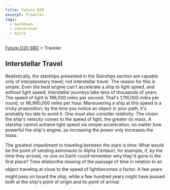 ```yaml
---
title: Future D20
excerpt: Traveler
tags:
  - markdown
  - conversion
  - Astro
---
```






[Future D20 SRD]( / ) > Traveler




## Interstellar Travel


Realistically, the starships presented in the Starships section are capable only of interplanetary travel, not interstellar travel. The reason for this is simple: Even the best engine can't accelerate a ship to light speed, and without light speed, interstellar journeys take tens of thousands of years. The speed of light is 186,000 miles per second. That's 1,116,000 miles per round, or 66,960,000 miles per hour. Maneuvering a ship at this speed is a tricky proposition; by the time you notice an object in your path, it's probably too late to avoid it. One must also consider relativity: The closer the ship's velocity comes to the speed of light, the greater its mass. A starship cannot achieve light speed via simple acceleration, no matter how powerful the ship's engine, as increasing the power only increases the mass.


The greatest impediment to traveling between the stars is time: What would be the point of sending astronauts to Alpha Centauri, for example, if, by the time they arrived, no one on Earth could remember why they'd gone in the first place? Time dilationthe slowing of the passage of time in relation to an object traveling at close to the speed of lightbecomes a factor. A few years might pass on board the ship, while a few hundred years might have passed both at the ship's point of origin and its point of arrival.



